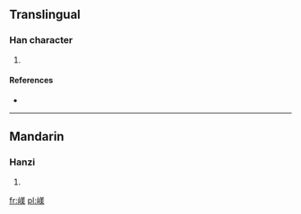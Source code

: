==Translingual==

===Han character===
{{Han char|rn=46|rad=山|as=09|sn=12|four=|canj=山廿土大 (UTGK)}}

# {{defn|Han|sort=山09}}

====References====
* {{Han ref|kx=0316.060|dkj=08269|dj=0616.330|hdz=10788.180|uh=5D44|ud=23876}}

----

==Mandarin==

===Hanzi===
{{cmn-hanzi|pin=[[měi]] ([[mei3]])|wg=mei<sup>3</sup>}}

# {{defn|lang=cmn|sort=山09}}

[[fr:嵄]]
[[pl:嵄]]